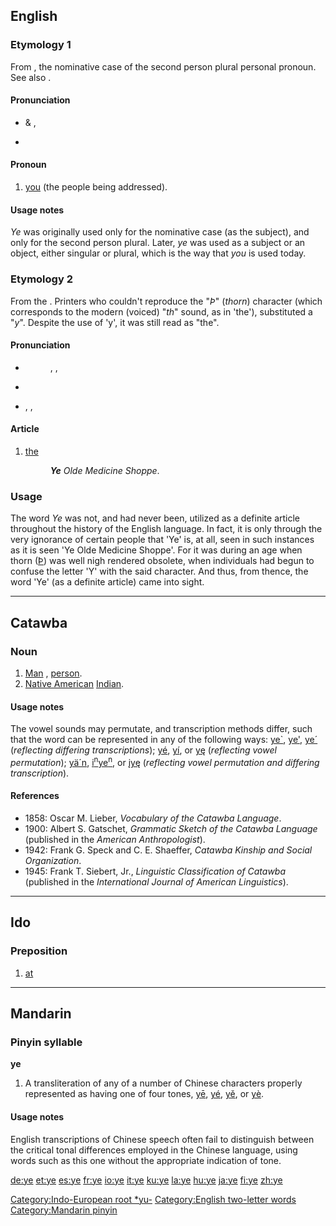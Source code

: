 {{see|.ye|yē|yé|yě|yè}}
{{wikipedia|dab=ye}}
==English==

{{rank|sort|town|dark|437|ye|common|subject|can't}}

===Etymology 1===
From {{OE.}} {{term|ge|ġē|lang=ang}}, the nominative case of the second person plural personal pronoun. See also {{term|you}}.

====Pronunciation====
*{{a|RP}} & {{a|US}} {{IPA|/jiː/}}, {{SAMPA|/ji:/}}
*{{audio|en-us-ye.ogg|Audio (US)}}
*:{{rhymes|iː}}

====Pronoun====
{{en-pron|desc=personal pronoun}}

# {{context|Northern English dialect|Cornish dialect|Geordie|archaic|}} [[you]] (the people being addressed).

====Usage notes====
''Ye'' was originally used only for the nominative case (as the subject), and only for the second person plural. Later, ''ye'' was used as a subject or an object, either singular or plural, which is the way that ''you'' is used today.

===Etymology 2===
From the {{ME.}} {{term|Þe|lang=enm}}. Printers who couldn't reproduce the "''Þ''" (''thorn'') character (which corresponds to the modern  (voiced) "''th''" sound, as in 'the'), substituted a "''y''".  Despite the use of 'y', it was still read as "the".

====Pronunciation====
*{{a|stressed}}
*:{{enPR|''th''ē}}, {{IPA|/ðiː/}}, {{SAMPA|/Di:/}}
*:{{audio|en-us-the-stressed.ogg|Audio (US)}}
*{{a|unstressed}}
*{{enPR|''th''ə}}, {{IPA|/ðə/}}, {{SAMPA|/D@/}} <!-- (''but see notes below'') -><!- what notes? -->
*:{{audio|en-ca-the.ogg|Audio (CA)}}
*:{{audio|en-us-the-unstressed.ogg|Audio (US)}}

====Article====
{{infl|en|article}}

# {{context|archaic|definite}} [[the]]
#:'''''Ye''' Olde Medicine Shoppe''.

=== Usage ===
The word ''Ye'' was not, and had never been, utilized as a definite article throughout the history of the English language. In fact, it is only through the very ignorance of certain people that 'Ye' is, at all, seen in such instances as it is seen 'Ye Olde Medicine Shoppe'. For it was during an age when thorn ([[Þ]]) was well nigh rendered obsolete, when individuals had begun to confuse the letter 'Y' with the said character. And thus, from thence, the word 'Ye' (as a definite article) came into sight.

[[Category:Indo-European root *yu-]]
[[Category:English two-letter words]]

----

==Catawba==

===Noun===
{{infl|chc|noun}}

# [[man|Man]] {{i|adult male human}}, [[person]].
# [[Native American]] [[Indian]].

====Usage notes====
The vowel sounds may permutate, and transcription methods differ, such that the word can be represented in any of the following ways: [[ye`]], [[ye']], [[ye´]] (''reflecting differing transcriptions''); [[yé]], [[yí]], or [[yę]] (''reflecting vowel permutation''); [[yä´n]], [[inyen|i<sup>n</sup>ye<sup>n</sup>]], or [[įyę]] (''reflecting vowel permutation and differing transcription'').

====References====
*1858: Oscar M. Lieber, ''Vocabulary of the Catawba Language''.
*1900: Albert S. Gatschet, ''Grammatic Sketch of the Catawba Language'' (published in the ''American Anthropologist'').
*1942: Frank G. Speck and C. E. Shaeffer, ''Catawba Kinship and Social Organization''.
*1945: Frank T. Siebert, Jr., ''Linguistic Classification of Catawba'' (published in the ''International Journal of American Linguistics'').

----

==Ido==

===Preposition===
{{infl|io|preposition}}

# [[at]]

----

==Mandarin==

===Pinyin syllable===
'''ye'''

# A transliteration of any of a number of Chinese characters properly represented as having one of four tones, [[yē]], [[yé]], [[yě]], or [[yè]].

====Usage notes====
English transcriptions of Chinese speech often fail to distinguish between the critical tonal differences employed in the Chinese language, using words such as this one without the appropriate indication of tone.

[[Category:Mandarin pinyin]]

[[de:ye]]
[[et:ye]]
[[es:ye]]
[[fr:ye]]
[[io:ye]]
[[it:ye]]
[[ku:ye]]
[[la:ye]]
[[hu:ye]]
[[ja:ye]]
[[fi:ye]]
[[zh:ye]]